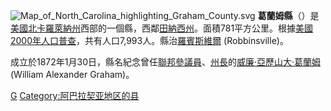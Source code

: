 {{Otheruses|葛蘭姆縣|subject=美國北卡羅萊納州的一個縣|other=同名的縣}}
[[File:Map_of_North_Carolina_highlighting_Graham_County.svg|right]]
'''葛蘭姆縣'''（{{lang-en|Graham County}}）是[[美國|美國]][[北卡羅萊納州|北卡羅萊納州]]西部的一個縣，西鄰[[田納西州|田納西州]]。面積781平方公里。根據[[美國2000年人口普查|美國2000年人口普查]]，共有人口7,993人。縣治[[羅賓斯維爾|羅賓斯維爾]] (Robbinsville)。

成立於1872年1月30日，縣名紀念曾任[[美國參議院|聯邦參議員]]、[[北卡羅萊納州州長|州長]]的[[威廉·亞歷山大·葛蘭姆|威廉·亞歷山大·葛蘭姆]] (William Alexander Graham)。
{{NorthCarolina-stub}}

{{North Carolina}}
{{Authority control}}
[[Category:北卡羅萊納州行政區劃|G]]
[[Category:阿巴拉契亚地区的县|Category:阿巴拉契亚地区的县]]